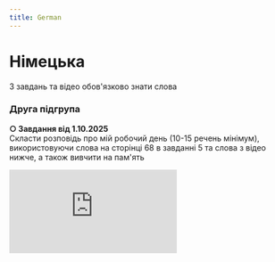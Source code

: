 ```yaml
---
title: German
---
```



# Німецька

<Callout type="warning">З завдань та відео обов'язково знати слова</Callout>

### Друга підгрупа

**○ Завдання від 1.10.2025** \
Скласти розповідь про мій робочий день (10-15 речень мінімум), використовуючи слова на сторінці 68 в завданні 5 та слова з відео нижче, а також вивчити на пам'ять

 <div style={{ marginBottom: "24px", position: "relative", paddingBottom: "56.25%", height: 0, borderRadius: "12px", overflow: "hidden" }}>
<iframe
src="https://www.youtube.com/embed/YwRv9SQNi3c"
style={{ position: "absolute", top: 0, left: 0, width: "100%", height: "100%" }}
frameBorder="0"
allow="accelerometer; autoplay; clipboard-write; encrypted-media; gyroscope; picture-in-picture"
allowFullScreen
/>
</div>

---

**○ Завдання від 24.09.2025** \
Виконати завдання
![Німецька](/img/german2_5.jpg) \
![Німецька](/img/german2_6.jpg)

---

Подивитись відео

<div style={{ marginBottom: "24px", position: "relative", paddingBottom: "56.25%", height: 0, borderRadius: "12px", overflow: "hidden" }}>
  <iframe
    src="https://www.youtube.com/embed/p8nJSKWnmxY"
    style={{ position: "absolute", top: 0, left: 0, width: "100%", height: "100%" }}
    frameBorder="0"
    allow="accelerometer; autoplay; clipboard-write; encrypted-media; gyroscope; picture-in-picture"
    allowFullScreen
  />
</div>

---

Знати
![Німецька](/img/german2_1.jpg)

---

Минулі завдання
![Німецька](/img/german2_2.jpg) \
![Німецька](/img/german2_3.jpg) \
![Німецька](/img/german2_4.jpg)
